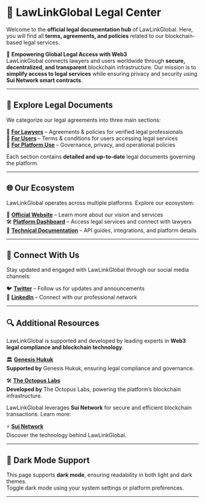 # **📖 LawLinkGlobal Legal Center**

Welcome to the **official legal documentation hub** of LawLinkGlobal. Here, you will find all **terms, agreements, and policies** related to our blockchain-based legal services.

🚀 **Empowering Global Legal Access with Web3**  
LawLinkGlobal connects lawyers and users worldwide through **secure, decentralized, and transparent** blockchain infrastructure. Our mission is to **simplify access to legal services** while ensuring privacy and security using **Sui Network smart contracts**.

---

## 📑 **Explore Legal Documents**
We categorize our legal agreements into three main sections:

🔹 [**For Lawyers**](/for-lawyers/terms-of-service-for-lawyers) – Agreements & policies for verified legal professionals  
🔹 [**For Users**](/for-users/terms-of-service-for-users) – Terms & conditions for users accessing legal services  
🔹 [**For Platform Use**](/for-platform-use/platform-usage-disclaimer) – Governance, privacy, and operational policies  

Each section contains **detailed and up-to-date** legal documents governing the platform.

---

## 🌐 **Our Ecosystem**
LawLinkGlobal operates across multiple platforms. Explore our ecosystem:

🔗 **[Official Website](https://lawlinkglobal.com)** – Learn more about our vision and services  
🛠️ **[Platform Dashboard](https://platform.lawlinkglobal.com)** – Access legal services and connect with lawyers  
📖 **[Technical Documentation](https://docs.lawlinkglobal.com)** – API guides, integrations, and platform details  

---

## 📣 **Connect With Us**
Stay updated and engaged with LawLinkGlobal through our social media channels:

🐦 **[Twitter](https://twitter.com/lawlinkglobal)** – Follow us for updates and announcements  
💼 **[LinkedIn](https://linkedin.com/company/lawlinkglobal)** – Connect with our professional network  

---

## 🔍 **Additional Resources**  

LawLinkGlobal is supported and developed by leading experts in **Web3 legal compliance and blockchain technology**.  

🏛️ [**Genesis Hukuk**](https://genesishukuk.com)  
**Supported by** Genesis Hukuk, ensuring legal compliance and governance.  

🛠️ [**The Octopus Labs**](https://theoctopuslabs.com)  
**Developed by** The Octopus Labs, powering the platform’s blockchain infrastructure.  

LawLinkGlobal leverages **Sui Network** for secure and efficient blockchain transactions. Learn more:  

⚡ [**Sui Network**](https://sui.io)  
Discover the technology behind LawLinkGlobal.  

---

## 🌙 **Dark Mode Support**
This page supports **dark mode**, ensuring readability in both light and dark themes.  
Toggle dark mode using your system settings or platform preferences.

---